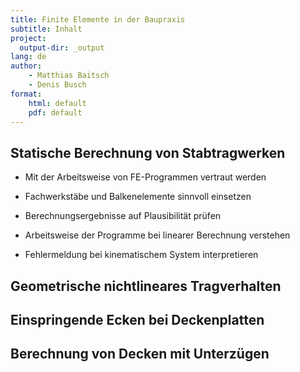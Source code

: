 ```yaml
---
title: Finite Elemente in der Baupraxis
subtitle: Inhalt
project:
  output-dir: _output
lang: de
author: 
    - Matthias Baitsch
    - Denis Busch
format:
    html: default
    pdf: default
---
```


## Statische Berechnung von Stabtragwerken

- Mit der Arbeitsweise von FE-Programmen vertraut werden

- Fachwerkstäbe und Balkenelemente sinnvoll einsetzen

- Berechnungsergebnisse auf Plausibilität prüfen

- Arbeitsweise der Programme bei linearer Berechnung verstehen

- Fehlermeldung bei kinematischem System interpretieren

## Geometrische nichtlineares Tragverhalten

## Einspringende Ecken bei Deckenplatten

## Berechnung von Decken mit Unterzügen



